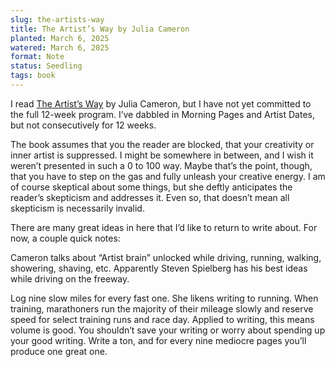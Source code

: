 ```yaml
---
slug: the-artists-way
title: The Artist’s Way by Julia Cameron
planted: March 6, 2025
watered: March 6, 2025
format: Note
status: Seedling
tags: book
---
```


I read [The Artist’s Way](https://bookshop.org/a/115276/9780143129257) by Julia Cameron, but I have not yet committed to the full 12-week program. I’ve dabbled in Morning Pages and Artist Dates, but not consecutively for 12 weeks.

The book assumes that you the reader are blocked, that your creativity or inner artist is suppressed. I might be somewhere in between, and I wish it weren’t presented in such a 0 to 100 way. Maybe that’s the point, though, that you have to step on the gas and fully unleash your creative energy. I am of course skeptical about some things, but she deftly anticipates the reader’s skepticism and addresses it. Even so, that doesn’t mean all skepticism is necessarily invalid.

There are many great ideas in here that I’d like to return to write about. For now, a couple quick notes:

Cameron talks about “Artist brain” unlocked while driving, running, walking, showering, shaving, etc. Apparently Steven Spielberg has his best ideas while driving on the freeway.

Log nine slow miles for every fast one. She likens writing to running. When training, marathoners run the majority of their mileage slowly and reserve speed for select training runs and race day. Applied to writing, this means volume is good. You shouldn’t save your writing or worry about spending up your good writing. Write a ton, and for every nine mediocre pages you’ll produce one great one.

<Bookshop />
